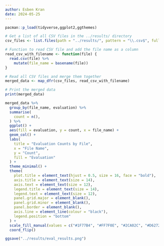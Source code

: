 ```yaml
---
author: Esben Kran
date: 2024-05-25
---
```


```r
pacman::p_load(tidyverse,ggplot2,ggthemes)
```

```r
# Get a list of all CSV files in the ../results/ directory
csv_files <- list.files(path = "../results/", pattern = "\\.csv$", full.names = TRUE)

# Function to read CSV file and add the file name as a column
read_csv_with_filename <- function(file) {
  read.csv(file) %>%
    mutate(file_name = basename(file))
}

# Read all CSV files and merge them together
merged_data <- map_dfr(csv_files, read_csv_with_filename)

# Print the merged data
print(merged_data)
```

```r
merged_data %>%
  group_by(file_name, evaluation) %>%
  summarise(
    count = n(),
  ) %>%
  ggplot() +
  aes(fill = evaluation, y = count, x = file_name) +
  geom_col() +
  labs(
    title = "Evaluation Counts by File",
    x = "File Name",
    y = "Count",
    fill = "Evaluation"
  ) +
  theme_minimal() +
  theme(
    plot.title = element_text(hjust = 0.5, size = 16, face = "bold"),
    axis.title = element_text(size = 14),
    axis.text = element_text(size = 12),
    legend.title = element_text(size = 14),
    legend.text = element_text(size = 12),
    panel.grid.major = element_blank(),
    panel.grid.minor = element_blank(),
    panel.border = element_blank(),
    axis.line = element_line(colour = "black"),
    legend.position = "bottom"
  ) +
  scale_fill_manual(values = c("#1F77B4", "#FF7F0E", "#2CA02C", "#D62728")) +
  coord_flip()

ggsave("../results/eval_results.png")
```


